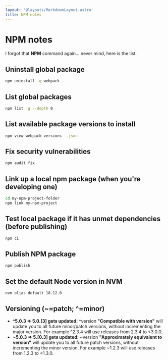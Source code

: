 ```yaml
---
layout: '@layouts/MarkdownLayout.astro'
title: NPM notes
---
```


# NPM notes

I forgot that **NPM** command again... never mind, here is the list.

## Uninstall global package

```sh
npm uninstall -g webpack
```

## List global packages

```sh
npm list -g --depth 0
```

## List available package versions to install

```sh
npm view webpack versions --json
```

## Fix security vulnerabilities

```sh
npm audit fix
```

## Link up a local npm package (when you're developing one)

```sh
cd my-npm-project-folder
npm link my-npm-project
```

## Test local package if it has unmet dependencies (before publishing)

```sh
npm ci
```

## Publish NPM package

```sh
npm publish
```

## Set the default Node version in NVM

```sh
nvm alias default 18.12.0
```

## Versioning (~=patch; ^=minor)

- **^5.0.3 =\> 5.0.[3] gets updated:** ^version **"Compatible with version"** will update you to all future minor/patch versions, without incrementing the major version. For example ^2.3.4 will use releases from 2.3.4 to \<3.0.0.
- **~5.0.3 =\> 5.[0.3] gets updated:** ~version **"Approximately equivalent to version"** will update you to all future patch versions, without incrementing the minor version. For example ~1.2.3 will use releases from 1.2.3 to \<1.3.0.
